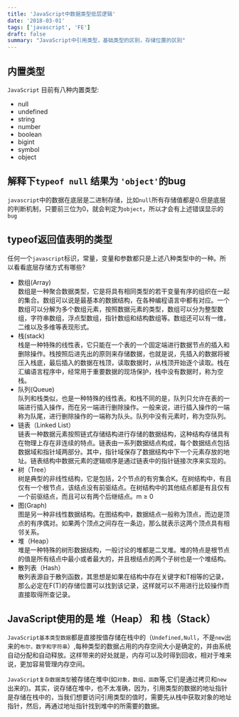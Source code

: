 ```yaml
---
title: 'JavaScript中数据类型低层逻辑'
date: '2018-03-01'
tags: ['javascript', 'FE']
draft: false
summary: "JavaScript中引用类型，基础类型的区别，存储位置的区别"
---
```


## 内置类型

`JavaScript` 目前有八种内置类型:  

- null
- undefined
- string
- number
- boolean
- bigint
- symbol
- object

## 解释下`typeof null` 结果为 `'object'`的bug  

`javascript`中的数据在底层是二进制存储，比如`null`所有存储值都是0.但是底层的判断机制，只要前三位为0，就会判定为`object`，所以才会有上述错误显示的`bug`

## typeof返回值表明的类型  

任何一个`javascript`标识，常量，变量和参数都只是上述八种类型中的一种。所以看看底层存储方式有哪些?  

- 数组(Array)  
  数组是一种聚合数据类型，它是将具有相同类型的若干变量有序的组织在一起的集合。数组可以说是最基本的数据结构，在各种编程语言中都有对应。一个数组可以分解为多个数组元素，按照数据元素的类型，数组可以分为整型数组，字符串数组，浮点型数组，指针数组和结构数组等。数组还可以有一维，二维以及多维等表现形式。
- 栈(stack)  
  栈是一种特殊的线性表，它只能在一个表的一个固定端进行数据节点的插入和删除操作。栈按照后进先出的原则来存储数据，也就是说，先插入的数据将被压入栈底，最后插入的数据在栈顶，读取数据时，从栈顶开始逐个读取。栈在汇编语言程序中，经常用于重要数据的现场保护，栈中没有数据时，称为空栈。
- 队列(Queue)  
  队列和栈类似，也是一种特殊的线性表。和栈不同的是，队列只允许在表的一端进行插入操作，而在另一端进行删除操作。一般来说，进行插入操作的一端称为队尾，进行删除操作的一端称为队头。队列中没有元素时，称为空队列。
- 链表（Linked List）  
  链表一种数据元素按照链式存储结构进行存储的数据结构，这种结构存储具有在物理上存在非连续的特点。链表由一系列数据结点构成，每个数据结点包括数据域和指针域两部分。其中，指针域保存了数据结构中下一个元素存放的地址。链表结构中数据元素的逻辑顺序是通过链表中的指针链接次序来实现的。
- 树（Tree）  
  树是典型的非线性结构，它是包括，2个节点的有穷集合K。在树结构中，有且仅有一个根节点，该结点没有前驱结点。在树结构中的其他结点都是有且仅有一个前驱结点，而且可以有两个后继结点。m $\ge$ 0
- 图(Graph)  
  图是另一种非线性数据结构。在图结构中，数据结点一般称为顶点，而边是顶点的有序偶对。如果两个顶点之间存在一条边，那么就表示这两个顶点具有相邻关系。
- 堆（Heap）  
  堆是一种特殊的树形数据结构，一般讨论的堆都是二叉堆。堆的特点是根节点的值是所有结点中最小或者最大的，并且根结点的两个子树也是一个堆结构。
- 散列表（Hash）  
  散列表源自于散列函数，其思想是如果在结构中存在关键字和T相等的记录，那么必定在F(T)的存储位置可以找到该记录，这样就可以不用进行比较操作而直接取得所查记录。

## JavaScript使用的是 堆（Heap） 和 栈（Stack）

`JavaScript基本类型数据`都是直接按值存储在栈中的（`Undefined,Null`，不是`new`出来的`布尔，数字和字符串`）,每种类型的数据占用的内存空间大小是确定的，并由系统自动分配和自动释放。这样带来的好处就是，内存可以及时得到回收，相对于堆来说，更加容易管理内存空间。

`JavaScript复杂数据类型`被存储在堆中(如`对象，数组，函数`等,它们是通过拷贝和`new`出来的)。其实，说存储在堆中，也不太准确，因为，引用类型的数据的地址指针是存储在栈中的，当我们想要访问引用类型的值时，需要先从栈中获取对象的地址指针，然后，再通过地址指针找到堆中的所需要的数据。
